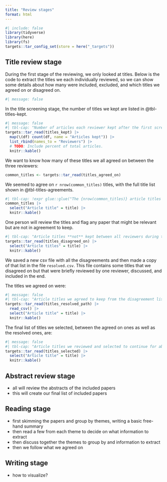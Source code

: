 ```yaml
---
title: "Review stages"
format: html
---
```


```r
#| include: false
library(tidyverse)
library(here)
library(fs)
targets::tar_config_set(store = here("_targets"))
```

<!-- TODO: Include last date the articles were extracted from. -->

## Title review stage

During the first stage of the reviewing, we only looked at titles. Below
is the code to extract the titles we each individually reviewed, so we
can show some details about how many were included, excluded, and which
titles we agreed on or disagreed on.

```r
#| message: false
```

In the title screening stage, the number of titles we kept are listed in
@tbl-titles-kept.

```r
#| message: false
#| tbl-cap: "Number of articles each reviewer kept after the first screening of the titles."
targets::tar_read(titles_kept) |>
  map(\(df) count(df, name = "Articles kept")) |>
  list_rbind(names_to = "Reviewers") |>
  # TODO: Include percent of total articles.
  knitr::kable()
```

We want to know how many of these titles we all agreed on between the
three reviewers:

```r
common_titles <- targets::tar_read(titles_agreed_on)
```

We seemed to agree on `r nrow(common_titles)` titles, with the full
title list shown in @tbl-titles-agreements.

```r
#| tbl-cap: !expr glue::glue("The {nrow(common_titles)} article titles we all agreed on and kept during the title screening stage.")
common_titles |>
  select("Article title" = title) |>
  knitr::kable()
```

One person will review the titles and flag any paper that might be
relevant but are not in agreement to keep.

```r
#| tbl-cap: "Article titles **not** kept between all reviewers during the title screening stage."
targets::tar_read(titles_disagreed_on) |>
  select("Article titles" = title) |>
  knitr::kable()
```

We saved a new csv file with all the disagreements and then made a copy
of that list in the file `resolved.csv`. This file contains some titles
that we disagreed on but that were briefly reviewed by one reviewer,
discussed, and included in the end.

The titles we agreed on were:

```r
#| message: false
#| tbl-cap: "Article titles we agreed to keep from the disagreement list."
targets::tar_read(titles_resolved_path) |>
  read_csv() |>
  select("Article title" = title) |>
  knitr::kable()
```

The final list of titles we selected, between the agreed on ones as well
as the resolved ones, are:

```r
#| message: false
#| tbl-cap: "Article titles we reviewed and selected to continue for abstract review."
targets::tar_read(titles_selected) |>
  select("Article title" = title) |>
  knitr::kable()
```

## Abstract review stage

-   all will review the abstracts of the included papers
-   this will create our final list of included papers

## Reading stage

-   first skimming the papers and group by themes, writing a basic
    free-hand summary
-   then read a few from each theme to decide on what information to
    extract
-   then discuss together the themes to group by and information to
    extract
-   then we follow what we agreed on

## Writing stage

-   how to visualize?
